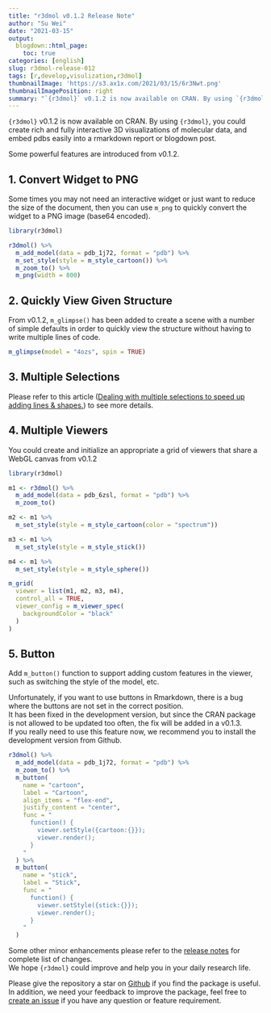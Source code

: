```yaml
---
title: "r3dmol v0.1.2 Release Note"
author: "Su Wei"
date: "2021-03-15"
output:
  blogdown::html_page:
    toc: true
categories: [english]
slug: r3dmol-release-012
tags: [r,develop,visulization,r3dmol]
thumbnailImage: 'https://s3.ax1x.com/2021/03/15/6r3Nwt.png'
thumbnailImagePosition: right
summary: "`{r3dmol}` v0.1.2 is now available on CRAN. By using `{r3dmol}`, you could create rich and fully interactive 3D visualizations of molecular data, and embed pdbs easily into a rmarkdown report or blogdown post."
---
```


`{r3dmol}` v0.1.2 is now available on CRAN. 
By using `{r3dmol}`, you could create rich and fully interactive 3D visualizations of molecular data, and embed pdbs easily into a rmarkdown report or blogdown post.

Some powerful features are introduced from v0.1.2.

## 1. Convert Widget to PNG

Some times you may not need an interactive widget or just want to reduce the size of the document, then you can use `m_png` to quickly convert the widget to a PNG image (base64 encoded).

```r
library(r3dmol)

r3dmol() %>%
  m_add_model(data = pdb_1j72, format = "pdb") %>%
  m_set_style(style = m_style_cartoon()) %>%
  m_zoom_to() %>%
  m_png(width = 800)
```

## 2. Quickly View Given Structure

From v0.1.2, `m_glimpse()` has been added to create a scene with a number of simple defaults in order to quickly view the structure without having to write multiple lines of code.

```r
m_glimpse(model = "4ozs", spin = TRUE)
```

## 3. Multiple Selections

Please refer to this article ([Dealing with multiple selections to speed up adding lines & shapes.
](https://swsoyee.github.io/r3dmol/articles/multi-selections.html)) to see more details.

## 4. Multiple Viewers

You could create and initialize an appropriate a grid of viewers that share a WebGL canvas from v0.1.2

```r
library(r3dmol)

m1 <- r3dmol() %>%
  m_add_model(data = pdb_6zsl, format = "pdb") %>%
  m_zoom_to()

m2 <- m1 %>%
  m_set_style(style = m_style_cartoon(color = "spectrum"))

m3 <- m1 %>%
  m_set_style(style = m_style_stick())

m4 <- m1 %>%
  m_set_style(style = m_style_sphere())

m_grid(
  viewer = list(m1, m2, m3, m4),
  control_all = TRUE,
  viewer_config = m_viewer_spec(
    backgroundColor = "black"
  )
)
```

## 5. Button

Add `m_button()` function to support adding custom features in the viewer, 
such as switching the style of the model, etc.

<div class="alert warning">
Unfortunately, if you want to use buttons in Rmarkdown, there is a bug where the buttons are not set in the correct position.  
It has been fixed in the development version, but since the CRAN package is not allowed to be updated too often, the fix will be added in a v0.1.3.  
If you really need to use this feature now, we recommend you to install the development version from Github.
</div>

```r
r3dmol() %>%
  m_add_model(data = pdb_1j72, format = "pdb") %>%
  m_zoom_to() %>%
  m_button(
    name = "cartoon",
    label = "Cartoon",
    align_items = "flex-end",
    justify_content = "center",
    func = "
      function() {
        viewer.setStyle({cartoon:{}});
        viewer.render();
      }
    "
  ) %>%
  m_button(
    name = "stick",
    label = "Stick",
    func = "
      function() {
        viewer.setStyle({stick:{}});
        viewer.render();
      }
    "
  )

```

Some other minor enhancements please refer to the [release notes](https://swsoyee.github.io/r3dmol/news/index.html#r3dmol-0-1-2-2021-03-14) for complete list of changes.  
We hope `{r3dmol}` could improve and help you in your daily research life.  

Please give the repository a star on [Github](https://github.com/swsoyee/r3dmol) if you find the package is useful. In addition, we need your feedback to improve the package, feel free to [create an issue](https://github.com/swsoyee/r3dmol/issues/new/choose) if you have any question or feature requirement.
